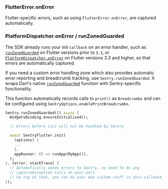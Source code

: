 <PlatformContent includePath="capture-error/dart.mdx" />

### FlutterError.onError

Flutter-specific errors, such as using `FlutterError.onError`, are captured automatically.

### PlatformDispatcher.onError / runZonedGuarded

The SDK already runs your init `callback` on an error handler, such as [`runZonedGuarded`](https://api.flutter.dev/flutter/dart-async/runZonedGuarded.html) on Flutter versions prior to `3.3`, or [`PlatformDispatcher.onError`](https://api.flutter.dev/flutter/dart-ui/PlatformDispatcher/onError.html) on Flutter versions 3.3 and higher, so that errors are automatically captured.

If you need a custom error handling zone which also provides automatic error reporting and breadcrumb tracking, use `Sentry.runZonedGuarded`. It wraps Dart's native [`runZonedGuarded`](https://api.flutter.dev/flutter/dart-async/runZonedGuarded.html) function with Sentry-specific functionality.

This function automatically records calls to `print()` as `Breadcrumbs` and can be configured using `SentryOptions.enablePrintBreadcrumbs`.

```dart
Sentry.runZonedGuarded(() async {
  WidgetsBinding.ensureInitialized();

  // Errors before init will not be handled by Sentry

  await SentryFlutter.init(
    (options) {
    ...
    },
    appRunner: () => runApp(MyApp()),
  );
}, (error, stackTrace) {
  // Automatically sends errors to Sentry, no need to do any
  // captureException calls on your part.
  // On top of that, you can do your own custom stuff in this callback.
});
```
